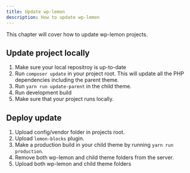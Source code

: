 ```yaml
---
title: Update wp-lemon
description: How to update wp-lemon
---
```


This chapter will cover how to update wp-lemon projects.

## Update project locally

1. Make sure your local repositroy is up-to-date
2. Run `composer update` in your project root. This will update all the PHP dependencies including the parent theme.
3. Run `yarn run update-parent` in the child theme.
4. Run development build
5. Make sure that your project runs locally.

## Deploy update

1. Upload config/vendor folder in projects root.
2. Upload `lemon-blocks` plugin.
3. Make a production build in your child theme by running `yarn run production`.
4. Remove both wp-lemon and child theme folders from the server.
5. Upload both wp-lemon and child theme folders
